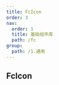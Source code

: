 ---
title: FcIcon
order: 3
nav:
  order: 1
  title: 基础组件库
  path: /fc
group:
  path: /1.通用
---

## FcIcon 
